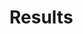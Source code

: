 # Results

<!-- * Organize material and present results. -->

<!-- * Use tables, figures (but prefer visual presentation): -->

<!--   + Tables and figures should supplement (and not duplicate) the text. -->

<!--   + Tables and figures should be provided with legends. -->

<!--   + _Figure \@ref(fig:graph) shows how to include and reference graphics. -->
<!--     The graphic must be labelled before. Files must be in __.eps__ format. You -->
<!--     can do this really easily in R Markdown with `knitr::include_graphics()`_! -->

<!--   + Figures can be referenced with `\@ref(fig:<name>)`, where `<name>` is the -->
<!--     name of the code chunk. -->

<!-- ```{r graph, echo=FALSE, fig.cap="Estimated residuals from model XXX. ...", out.width = "50%"} -->
<!-- knitr::include_graphics("figures/graph.eps") -->
<!-- ``` -->
<!--   + Tables and graphics may appear in the text or in the appendix, especially if -->
<!--   there are many simulation results tabulated, but is also depends on the study -->
<!--   and number of tables resp. figures. The key graphs and tables must appear in -->
<!--   the text! -->

<!-- * R Markdown can also supports math equations just like _LaTeX_! -->

<!--   + _Equation \@ref(eq:SpecDens) represents the ACs of a stationary -->
<!--     stochastic process:_ -->
<!--     \begin{equation} -->
<!--             f_y(\lambda) = (2\pi)^{-1} \sum_{j=-\infty}^{\infty} -->
<!--                            \gamma_j e^{-i\lambda j} -->
<!--                          =(2\pi)^{-1}\left(\gamma_0 + 2 \sum_{j=1}^{\infty} -->
<!--         \gamma_j \cos(\lambda j)\right) -->
<!--                                        (\#eq:SpecDens) -->
<!--     \end{equation} -->
<!--     _where $i=\sqrt{-1}$ is the imaginary unit, $\lambda \in [-\pi, \pi]$ is the -->
<!--     frequency and the $\gamma_j$ are the autocovariances of $y_t$._ -->

<!--   + Equations can be referenced with `\@ref(eq:<name>)`, where name is defined -->
<!--     by adding `(\#eq:<name>)` in the line immediately before `\end{equation}`. -->

<!-- ## Review of Results -->

<!-- *  Do the results support or do they contradict economic theory ? -->

<!-- *  What does the reader learn from the results? -->

<!-- *  Try to give an intuition for your results. -->

<!-- *  Provide robustness checks. -->

<!-- *  Compare to previous research. -->

